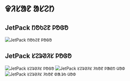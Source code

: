 # ᱫᱤᱥᱟᱱ ᱟᱥᱮᱴ

## JetPack ᱴᱚᱠᱮᱱ ᱞᱚᱜᱚ

![JetPack ᱴᱚᱠᱮᱱ ᱞᱚᱜᱚ](/images/jetpack.svg)

## JetPack ᱥᱮᱨᱣᱤᱥ ᱞᱚᱜᱚ

![JetPack ᱥᱮᱨᱣᱤᱥ ᱞᱚᱜᱚ](/images/jetpack_image.png)
![JetPack ᱥᱮᱨᱣᱤᱥ ᱤᱠᱚᱱ ᱞᱟᱭᱴ ᱢᱚᱰ](/images/jetpack_logo.svg)
![JetPack ᱥᱮᱨᱣᱤᱥ ᱤᱠᱚᱱ ᱰᱟᱹᱨᱠ ᱢᱚᱰ](/images/jetpack_logo_dark.svg)